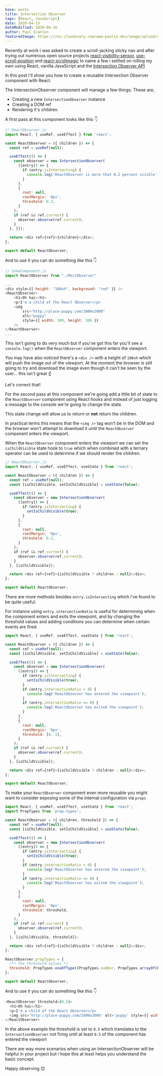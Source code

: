 ```yaml
---
base: posts
title: Intersection Observer
tags: [React, JavaScript]
date: 2020-04-15
dateModified: 2020-04-16
author: Paul Scanlon
featuredImage: https://res.cloudinary.com/www-paulie-dev/image/upload/v1595915575/paulie.dev/2020/04/intersection-observer_bplmy6.jpg
---
```


Recently at work i was asked to create a scroll-jacking sticky nav and after trying out numerous open source projects
[react-visibility-sensor](https://github.com/joshwnj/react-visibility-sensor),
[use-scroll-position](https://github.com/n8tb1t/use-scroll-position) and
[react-scrollmagic](https://github.com/bitworking/react-scrollmagic) to name a few i settled on rolling my own using
React, vanilla JavaScript and the
[Intersection Observer API](https://developer.mozilla.org/en-us/docs/web/api/intersection_observer_api)

In this post i'll show you how to create a reusable Intersection Observer component with React.

The IntersectionObserver component will manage a few things. These are;

- Creating a new `IntersectionObserver` instance
- Creating a DOM ref
- Rendering it's children.

A first pass at this component looks like this 👇

```javascript
// ReactObserver.js
import React, { useRef, useEffect } from 'react';

const ReactObserver = ({ children }) => {
  const ref = useRef(null);

  useEffect(() => {
    const observer = new IntersectionObserver(
      ([entry]) => {
        if (entry.isIntersecting) {
          console.log('ReactObserver is more that 0.2 percent visible');
        }
      },
      {
        root: null,
        rootMargin: '0px',
        threshold: 0.2,
      }
    );
    if (ref && ref.current) {
      observer.observe(ref.current);
    }
  }, []);

  return <div ref={ref}>{children}</div>;
};

export default ReactObserver;
```

And to use it you can do something like this 👇

```javascript
// SomeComponent.js
import ReactObserver from "./RectObserver"

...
<div style={{ height: "100vh", background: "red" }} />
<ReactObserver>
    <h1>Oh hai</h1>
    <p>I'm a child of the React Observer</p>
    <img
        src="http://place-puppy.com/2000x2000"
        alt="puppy"
        style={{ width: 300, height: 300 }}
    />
</ReactObserver>
...
```

This isn't going to do very much but if you've got this far you'll see a `console.log()` when the `ReactObserver`
component enters the viewport.

You may have also noticed there's a `<div />` with a height of `100vh` which will push the image out of the viewport. At
the moment the browser is still going to try and download the image even though it can't be seen by the user... this
isn't great ☝️

Let's correct that!

For the second pass at this component we're going add a little bit of state to the `ReactObserver` component using React
hooks and instead of just logging a message to the console we're going to change the state.

This state change will allow us to return or **not** return the children.

In practical terms this means that the `<img />` tag won't be in the DOM and the browser won't attempt to download it
until the `ReactObserver` component enters the viewport.

When the `ReactObserver` component enters the viewport we can set the `isChildVisible` state hook to `true` which when
combined with a ternary operator can be used to determine if we should render the children.

```javascript
// ReactObserver.js
import React, { useRef, useEffect, useState } from 'react';

const ReactObserver = ({ children }) => {
  const ref = useRef(null);
  const [isChildVisible, setIsChildVisible] = useState(false);

  useEffect(() => {
    const observer = new IntersectionObserver(
      ([entry]) => {
        if (entry.isIntersecting) {
          setIsChildVisible(true);
        }
      },
      {
        root: null,
        rootMargin: '0px',
        threshold: 0.2,
      }
    );
    if (ref && ref.current) {
      observer.observe(ref.current);
    }
  }, [isChildVisible]);

  return <div ref={ref}>{isChildVisible ? children : null}</div>;
};

export default ReactObserver;
```

There are more methods besides `entry.isIntersecting` which i've found to be quite useful.

For instance using `entry.intersectionRatio` is useful for determining when the component enters and exits the
viewpoint, and by changing the threshold values and adding conditions you can determine when certain events are fired.

```javascript
import React, { useRef, useEffect, useState } from 'react';

const ReactObserver = ({ children }) => {
  const ref = useRef(null);
  const [isChildVisible, setIsChildVisible] = useState(false);

  useEffect(() => {
    const observer = new IntersectionObserver(
      ([entry]) => {
        if (entry.isIntersecting) {
          setIsChildVisible(true);
        }
        if (entry.intersectionRatio > 0) {
          console.log('ReactObserver has entered the viewpoint');
        }
        if (entry.intersectionRatio <= 0) {
          console.log('ReactObserver has exited the viewpoint');
        }
      },
      {
        root: null,
        rootMargin: '0px',
        threshold: [0, 1],
      }
    );
    if (ref && ref.current) {
      observer.observe(ref.current);
    }
  }, [isChildVisible]);

  return <div ref={ref}>{isChildVisible ? children : null}</div>;
};

export default ReactObserver;
```

To make your `ReactObserver` component even more reusable you might want to consider exposing some of the internal
configuration via `props`

```javascript
import React, { useRef, useEffect, useState } from 'react';
import PropTypes from 'prop-types';

const ReactObserver = ({ children, threshold }) => {
  const ref = useRef(null);
  const [isChildVisible, setIsChildVisible] = useState(false);

  useEffect(() => {
    const observer = new IntersectionObserver(
      ([entry]) => {
        if (entry.isIntersecting) {
          setIsChildVisible(true);
        }
        if (entry.intersectionRatio > 0) {
          console.log('ReactObserver has entered the viewpoint');
        }
        if (entry.intersectionRatio <= 0) {
          console.log('ReactObserver has exited the viewpoint');
        }
      },
      {
        root: null,
        rootMargin: '0px',
        threshold: threshold,
      }
    );
    if (ref && ref.current) {
      observer.observe(ref.current);
    }
  }, [isChildVisible, threshold]);

  return <div ref={ref}>{isChildVisible ? children : null}</div>;
};

ReactObserver.propTypes = {
  /** The threshold values */
  threshold: PropTypes.oneOfType([PropTypes.number, PropTypes.arrayOf(PropTypes.number)]),
};

export default ReactObserver;
```

And to use it you can do something like this 👇

```javascript
<ReactObserver threshold={0.5}>
  <h1>Oh hai</h1>
  <p>I'm a child of the React Observer</p>
  <img src='http://place-puppy.com/2000x2000' alt='puppy' style={{ width: 300, height: 300 }} />
</ReactObserver>
```

In the above example the threshold is set to `0.5` which translates to the `IntersectionObserver` not firing until at
least `0.5` of the component has entered the viewport

There are way more scenarios when using an IntersectionObserver will be helpful in your project but i hope this at least
helps you understand the basic concept.

Happy observing 😊
